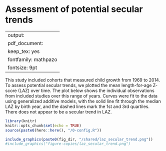 # Assessment of potential secular trends {#secular-trends}

---
output:
  pdf_document:
    keep_tex: yes
fontfamily: mathpazo
fontsize: 9pt
---

\raggedright

This study included cohorts that measured child growth from 1969 to 2014. To assess potential secular trends, we plotted the mean length-for-age Z-score (LAZ) over time. The plot below shows the individual observations from included studies over this range of years. Curves were fit to the data using generalized additive models, with the solid line fit through the median LAZ by birth year, and the dashed lines mark the 1st and 3rd quartiles. There does not appear to be a secular trend in LAZ. 

```r
library(knitr)
knitr::opts_chunk$set(echo = TRUE)
source(paste0(here::here(), "/0-config.R"))

```


```r
include_graphics(paste0(fig_dir, "/shared/laz_secular_trend.png"))
#include_graphics("figure-copies/laz_secular_trend.png")
```


